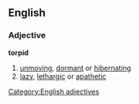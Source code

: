 ==English==
===Adjective===
'''torpid'''
#[[unmoving]], [[dormant]] or [[hibernating]]
#[[lazy]], [[lethargic]] or [[apathetic]]
[[Category:English adjectives]]